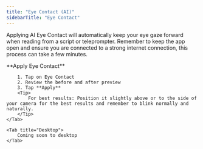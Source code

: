 ```yaml
---
title: "Eye Contact (AI)"
sidebarTitle: "Eye Contact"
---
```


Applying AI Eye Contact will automatically keep your eye gaze forward when reading from a script or teleprompter. Remember to keep the app open and ensure you are connected to a strong internet connection, this process can take a few minutes.

<Tabs>
    <Tab title="iOS">
        **Apply Eye Contact**

        1. Tap on Eye Contact
        2. Review the before and after preview
        3. Tap **Apply**
        <Tip>
            For best results: Position it slightly above or to the side of your camera for the best results and remember to blink normally and naturally.
        </Tip>
    </Tab>

    <Tab title="Desktop">
        Coming soon to desktop
    </Tab>
</Tabs>
